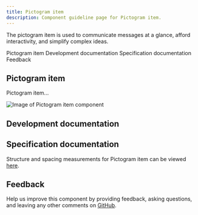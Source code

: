 ```yaml
---
title: Pictogram item
description: Component guideline page for Pictogram item.
---
```



<PageDescription>

The pictogram item is used to communicate messages at a glance, afford interactivity, and simplify complex ideas.

</PageDescription>

<AnchorLinks>

<AnchorLink>Pictogram item</AnchorLink>
<AnchorLink>Development documentation</AnchorLink>
<AnchorLink>Specification documentation</AnchorLink>
<AnchorLink>Feedback</AnchorLink>

</AnchorLinks>

## Pictogram item
Pictogram item...

![Image of Pictogram item component](../../images/component/Cardgroup/)


## Development documentation

<ComponentStatus name="Pictogram Item" type="ui" />

## Specification documentation

Structure and spacing measurements for Pictogram item can be viewed [here]().

## Feedback

Help us improve this component by providing feedback, asking questions, and leaving any other comments on [GitHub]().
